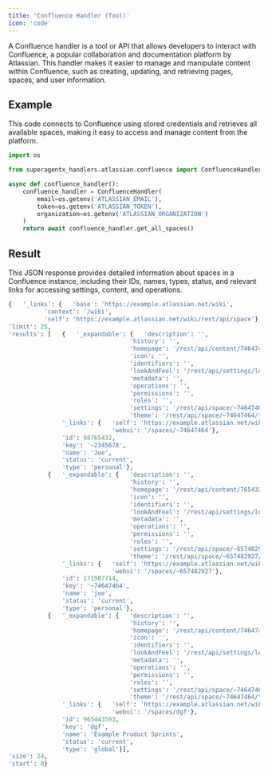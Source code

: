 ```yaml
---
title: 'Confluence Handler (Tool)'
icon: 'code'
---
```


A Confluence handler is a tool or API that allows developers to interact with Confluence,
a popular collaboration and documentation platform by Atlassian. This handler makes it easier
to manage and manipulate content within Confluence, such as creating, updating, and retrieving
pages, spaces, and user information.

## Example
This code connects to Confluence using stored credentials and retrieves all available spaces,
making it easy to access and manage content from the platform.
```python Confluence handler code
import os

from superagentx_handlers.atlassian.confluence import ConfluenceHandler

async def confluence_handler():
    confluence_handler = ConfluenceHandler(
        email=os.getenv('ATLASSIAN_EMAIL'),
        token=os.getenv('ATLASSIAN_TOKEN'),
        organization=os.getenv('ATLASSIAN_ORGANIZATION')
    )
    return await confluence_handler.get_all_spaces()
```

## Result
This JSON response provides detailed information about spaces in a Confluence instance,
including their IDs, names, types, status, and relevant links for accessing settings, content, and operations.
```python confluence
{   '_links': {   'base': 'https://example.atlassian.net/wiki',
          'context': '/wiki',
          'self': 'https://example.atlassian.net/wiki/rest/api/space'},
'limit': 25,
'results': [   {   '_expandable': {   'description': '',
                                  'history': '',
                                  'homepage': '/rest/api/content/74647464',
                                  'icon': '',
                                  'identifiers': '',
                                  'lookAndFeel': '/rest/api/settings/lookandfeel?spaceKey=~74647464',
                                  'metadata': '',
                                  'operations': '',
                                  'permissions': '',
                                  'roles': '',
                                  'settings': '/rest/api/space/~74647464/settings',
                                  'theme': '/rest/api/space/~74647464/theme'},
               '_links': {   'self': 'https://example.atlassian.net/wiki/rest/api/space/~74647464',
                             'webui': '/spaces/~74647464'},
               'id': 98765432,
               'key': '~2345678',
               'name': 'Joe',
               'status': 'current',
               'type': 'personal'},
           {   '_expandable': {   'description': '',
                                  'history': '',
                                  'homepage': '/rest/api/content/765432',
                                  'icon': '',
                                  'identifiers': '',
                                  'lookAndFeel': '/rest/api/settings/lookandfeel?spaceKey=~657482927',
                                  'metadata': '',
                                  'operations': '',
                                  'permissions': '',
                                  'roles': '',
                                  'settings': '/rest/api/space/~657482927/settings',
                                  'theme': '/rest/api/space/~657482927/theme'},
               '_links': {   'self': 'https://example.atlassian.net/wiki/rest/api/space/~657482927',
                             'webui': '/spaces/~657482927'},
               'id': 171507714,
               'key': '~74647464',
               'name': 'joe',
               'status': 'current',
               'type': 'personal'},
           {   '_expandable': {   'description': '',
                                  'history': '',
                                  'homepage': '/rest/api/content/74647464',
                                  'icon': '',
                                  'identifiers': '',
                                  'lookAndFeel': '/rest/api/settings/lookandfeel?spaceKey=~74647464',
                                  'metadata': '',
                                  'operations': '',
                                  'permissions': '',
                                  'roles': '',
                                  'settings': '/rest/api/space/~74647464/settings',
                                  'theme': '/rest/api/space/~74647464/theme'},
               '_links': {   'self': 'https://example.atlassian.net/wiki/rest/api/space/DPS',
                             'webui': '/spaces/dgf'},
               'id': 965443593,
               'key': 'dgf',
               'name': 'Example Product Sprints',
               'status': 'current',
               'type': 'global'}],
'size': 24,
'start': 0}
```

